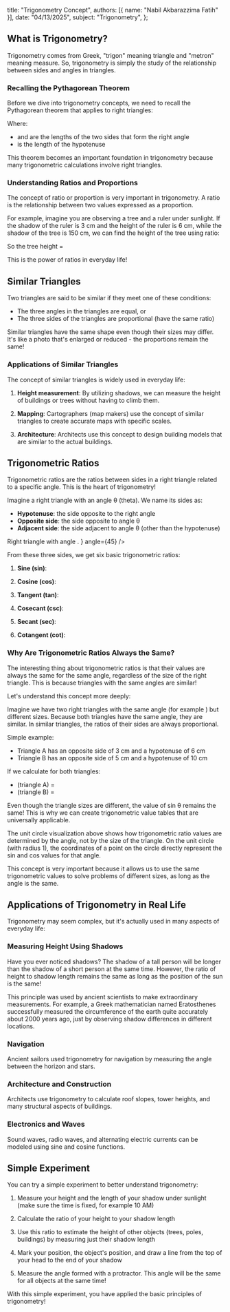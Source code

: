 
  title: "Trigonometry Concept",
  authors: [{ name: "Nabil Akbarazzima Fatih" }],
  date: "04/13/2025",
  subject: "Trigonometry",
};

## What is Trigonometry?

Trigonometry comes from Greek, "trigon" meaning triangle and "metron" meaning measure. So, trigonometry is simply the study of the relationship between sides and angles in triangles.

### Recalling the Pythagorean Theorem

Before we dive into trigonometry concepts, we need to recall the Pythagorean theorem that applies to right triangles:

<BlockMath math="a^2 + b^2 = c^2" />

Where:

- <InlineMath math="a" /> and <InlineMath math="b" /> are the lengths of the two
  sides that form the right angle
- <InlineMath math="c" /> is the length of the hypotenuse

This theorem becomes an important foundation in trigonometry because many trigonometric calculations involve right triangles.

### Understanding Ratios and Proportions

The concept of ratio or proportion is very important in trigonometry. A ratio is the relationship between two values expressed as a proportion.

For example, imagine you are observing a tree and a ruler under sunlight. If the shadow of the ruler is 3 cm and the height of the ruler is 6 cm, while the shadow of the tree is 150 cm, we can find the height of the tree using ratio:

<div className="flex flex-col gap-4">
  <BlockMath math="\frac{\text{ruler height}}{\text{ruler shadow}} = \frac{\text{tree height}}{\text{tree shadow}}" />
  <BlockMath math="\frac{6 \text{ cm}}{3 \text{ cm}} = \frac{\text{tree height}}{150 \text{ cm}}" />
</div>

So the tree height = <InlineMath math="6 \div 3 \times 150 = 300 \text{ cm} = 3 \text{ meters}" />

This is the power of ratios in everyday life!

## Similar Triangles

Two triangles are said to be similar if they meet one of these conditions:

- The three angles in the triangles are equal, or
- The three sides of the triangles are proportional (have the same ratio)

Similar triangles have the same shape even though their sizes may differ. It's like a photo that's enlarged or reduced - the proportions remain the same!

### Applications of Similar Triangles

The concept of similar triangles is widely used in everyday life:

1. **Height measurement**: By utilizing shadows, we can measure the height of buildings or trees without having to climb them.

2. **Mapping**: Cartographers (map makers) use the concept of similar triangles to create accurate maps with specific scales.

3. **Architecture**: Architects use this concept to design building models that are similar to the actual buildings.

## Trigonometric Ratios

Trigonometric ratios are the ratios between sides in a right triangle related to a specific angle. This is the heart of trigonometry!

Imagine a right triangle with an angle θ (theta). We name its sides as:

- **Hypotenuse**: the side opposite to the right angle
- **Opposite side**: the side opposite to angle θ
- **Adjacent side**: the side adjacent to angle θ (other than the hypotenuse)

<div className="mt-4">
  <Triangle
    title="Right Triangle"
    description={
      <>
        Right triangle with angle <InlineMath math="\theta" />.
      </>
    }
    angle={45}
  />
</div>

From these three sides, we get six basic trigonometric ratios:

1. **Sine (sin)**:

   <BlockMath math="\sin \theta = \frac{\text{opposite side}}{\text{hypotenuse}}" />

2. **Cosine (cos)**:

   <BlockMath math="\cos \theta = \frac{\text{adjacent side}}{\text{hypotenuse}}" />

3. **Tangent (tan)**:

   <BlockMath math="\tan \theta = \frac{\text{opposite side}}{\text{adjacent side}}" />

4. **Cosecant (csc)**:

   <BlockMath math="\csc \theta = \frac{1}{\sin \theta} = \frac{\text{hypotenuse}}{\text{opposite side}}" />

5. **Secant (sec)**:

   <BlockMath math="\sec \theta = \frac{1}{\cos \theta} = \frac{\text{hypotenuse}}{\text{adjacent side}}" />

6. **Cotangent (cot)**:

   <BlockMath math="\cot \theta = \frac{1}{\tan \theta} = \frac{\text{adjacent side}}{\text{opposite side}}" />

### Why Are Trigonometric Ratios Always the Same?

The interesting thing about trigonometric ratios is that their values are always the same for the same angle, regardless of the size of the right triangle. This is because triangles with the same angles are similar!

Let's understand this concept more deeply:

Imagine we have two right triangles with the same angle (for example <InlineMath math="\theta = 30^\circ" />) but different sizes. Because both triangles have the same angle, they are similar. In similar triangles, the ratios of their sides are always proportional.

Simple example:

- Triangle A has an opposite side of 3 cm and a hypotenuse of 6 cm
- Triangle B has an opposite side of 5 cm and a hypotenuse of 10 cm

If we calculate <InlineMath math="\sin \theta" /> for both triangles:

- <InlineMath math="\sin \theta" /> (triangle A) = <InlineMath math="\frac{3}{6} = 0.5" />
- <InlineMath math="\sin \theta" /> (triangle B) = <InlineMath math="\frac{5}{10} = 0.5" />

Even though the triangle sizes are different, the value of sin θ remains the same! This is why we can create trigonometric value tables that are universally applicable.

<UnitCircle
  title="Visualizing Trigonometric Ratios"
  description="Move the angle to see how trigonometric ratios are determined by the angle, not by the size of the triangle."
  angle={30}
/>

The unit circle visualization above shows how trigonometric ratio values are determined by the angle, not by the size of the triangle. On the unit circle (with radius 1), the coordinates of a point on the circle directly represent the sin and cos values for that angle.

This concept is very important because it allows us to use the same trigonometric values to solve problems of different sizes, as long as the angle is the same.

## Applications of Trigonometry in Real Life

Trigonometry may seem complex, but it's actually used in many aspects of everyday life:

### Measuring Height Using Shadows

Have you ever noticed shadows? The shadow of a tall person will be longer than the shadow of a short person at the same time. However, the ratio of height to shadow length remains the same as long as the position of the sun is the same!

This principle was used by ancient scientists to make extraordinary measurements. For example, a Greek mathematician named Eratosthenes successfully measured the circumference of the earth quite accurately about 2000 years ago, just by observing shadow differences in different locations.

### Navigation

Ancient sailors used trigonometry for navigation by measuring the angle between the horizon and stars.

### Architecture and Construction

Architects use trigonometry to calculate roof slopes, tower heights, and many structural aspects of buildings.

### Electronics and Waves

Sound waves, radio waves, and alternating electric currents can be modeled using sine and cosine functions.

## Simple Experiment

You can try a simple experiment to better understand trigonometry:

1. Measure your height and the length of your shadow under sunlight (make sure the time is fixed, for example 10 AM)

2. Calculate the ratio of your height to your shadow length

3. Use this ratio to estimate the height of other objects (trees, poles, buildings) by measuring just their shadow length

4. Mark your position, the object's position, and draw a line from the top of your head to the end of your shadow

5. Measure the angle formed with a protractor. This angle will be the same for all objects at the same time!

With this simple experiment, you have applied the basic principles of trigonometry!
